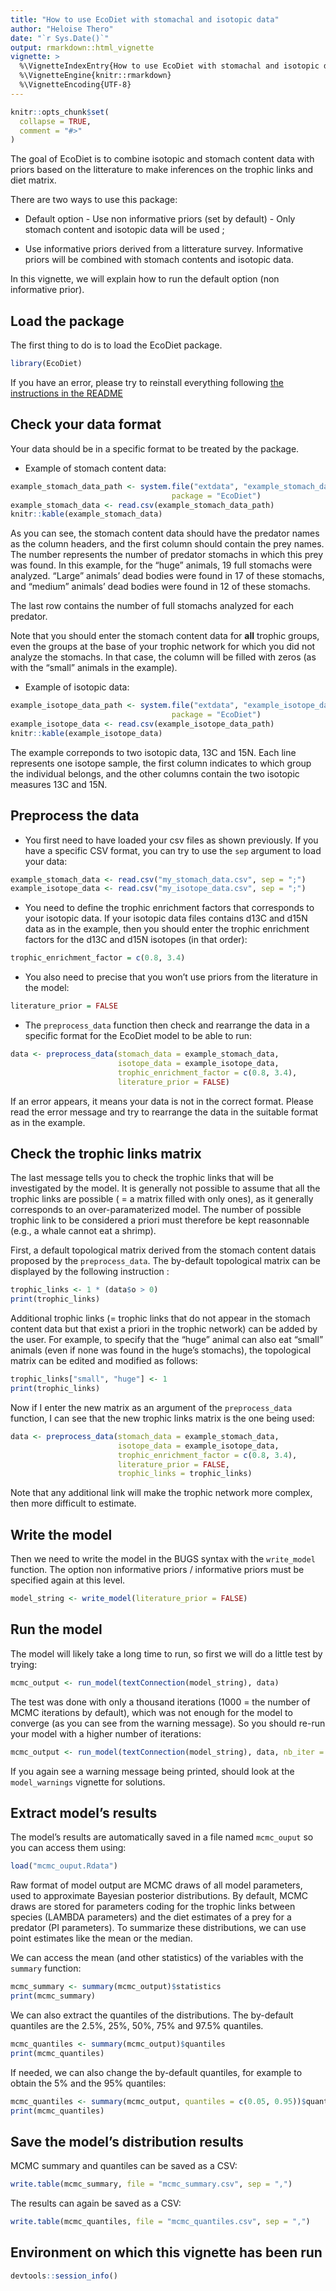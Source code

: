 ```yaml
---
title: "How to use EcoDiet with stomachal and isotopic data"
author: "Heloise Thero"
date: "`r Sys.Date()`"
output: rmarkdown::html_vignette
vignette: >
  %\VignetteIndexEntry{How to use EcoDiet with stomachal and isotopic data}
  %\VignetteEngine{knitr::rmarkdown}
  %\VignetteEncoding{UTF-8}
---
```


```r
knitr::opts_chunk$set(
  collapse = TRUE,
  comment = "#>"
)
```

The goal of EcoDiet is to combine isotopic and stomach content data with priors based on the litterature to make inferences on the trophic links and diet matrix.

There are two ways to use this package:

* Default option - Use non informative priors (set by default) - Only stomach content and isotopic data will be used ;

* Use informative priors derived from a litterature survey. Informative priors will be combined with stomach contents and isotopic data. 

In this vignette, we will explain how to run the default option (non informative prior).


## Load the package

The first thing to do is to load the EcoDiet package.

```r
library(EcoDiet)
```

If you have an error, please try to reinstall everything following [the instructions in the README](https://github.com/heloisethero/EcoDiet/blob/master/README.md)

## Check your data format

Your data should be in a specific format to be treated by the package. 

* Example of stomach content data:

```r
example_stomach_data_path <- system.file("extdata", "example_stomach_data.csv",
                                    package = "EcoDiet")
example_stomach_data <- read.csv(example_stomach_data_path)
knitr::kable(example_stomach_data)
```

As you can see, the stomach content data should have the predator names as the column headers, and the first column should contain the prey names. The number represents the number of predator stomachs in which this prey was found. In this example, for the "huge" animals, 19 full stomachs were analyzed. "Large" animals' dead bodies were found in 17 of these stomachs, and "medium" animals' dead bodies were found in 12 of these stomachs.

The last row contains the number of full stomachs analyzed for each predator.

Note that you should enter the stomach content data for **all** trophic groups, even the groups at the base of your trophic network for which you did not analyze the stomachs. In that case, the column will be filled with zeros (as with the "small" animals in the example).

* Example of isotopic data:

```r
example_isotope_data_path <- system.file("extdata", "example_isotope_data.csv",
                                    package = "EcoDiet")
example_isotope_data <- read.csv(example_isotope_data_path)
knitr::kable(example_isotope_data)
```

The example correponds to two isotopic data, 13C and 15N. Each line represents one isotope sample, the first column indicates to which group the individual belongs, and the other columns contain the two isotopic measures 13C and 15N.

## Preprocess the data

* You first need to have loaded your csv files as shown previously. If you have a specific CSV format, you can try to use the `sep` argument to load your data:
```r
example_stomach_data <- read.csv("my_stomach_data.csv", sep = ";")
example_isotope_data <- read.csv("my_isotope_data.csv", sep = ";")
```

* You need to define the trophic enrichment factors that corresponds to your isotopic data. If your isotopic data files contains d13C and d15N data as in the example, then you should enter the trophic enrichment factors for the d13C and d15N isotopes (in that order):
```r
trophic_enrichment_factor = c(0.8, 3.4)
```

* You also need to precise that you won't use priors from the literature in the model:
```r
literature_prior = FALSE
```

* The `preprocess_data` function then check and rearrange the data in a specific format for the EcoDiet model to be able to run:
```r
data <- preprocess_data(stomach_data = example_stomach_data, 
                        isotope_data = example_isotope_data,
                        trophic_enrichment_factor = c(0.8, 3.4),
                        literature_prior = FALSE)
```

If an error appears, it means your data is not in the correct format. Please read the error message and try to rearrange the data in the suitable format as in the example.

## Check the trophic links matrix

The last message tells you to check the trophic links that will be investigated by the model. It is generally not possible to assume that all the trophic links are possible ( = a matrix filled with only ones), as it generally corresponds to an over-paramaterized model. The number of possible trophic link to be considered a priori must therefore be kept reasonnable (e.g., a whale cannot eat a shrimp). 

First, a default topological matrix derived from the stomach content datais proposed by the `preprocess_data`. The by-default topological matrix can be displayed by the following instruction : 

```r
trophic_links <- 1 * (data$o > 0)
print(trophic_links)
```

Additional trophic links (= trophic links that do not appear in the stomach content data but that exist a priori in the trophic network) can be added by the user. For example, to specify that the "huge" animal can also eat "small" animals (even if none was found in the huge's stomachs), the topological matrix can be edited and modified as follows:  

```r
trophic_links["small", "huge"] <- 1
print(trophic_links)
```

Now if I enter the new matrix as an argument of the `preprocess_data` function, I can see that the new trophic links matrix is the one being used:
```r
data <- preprocess_data(stomach_data = example_stomach_data, 
                        isotope_data = example_isotope_data,
                        trophic_enrichment_factor = c(0.8, 3.4),
                        literature_prior = FALSE,
                        trophic_links = trophic_links)
```

Note that any additional link will make the trophic network more complex, then more difficult to estimate. 

## Write the model

Then we need to write the model in the BUGS syntax with the `write_model` function. The option non informative priors / informative priors must be specified again at this level. 

```r
model_string <- write_model(literature_prior = FALSE)
```

## Run the model

The model will likely take a long time to run, so first we will do a little test by trying:
```r
mcmc_output <- run_model(textConnection(model_string), data)
```

The test was done with only a thousand iterations (1000 = the number of MCMC iterations by default), which was not enough for the model to converge (as you can see from the warning message). So you should re-run your model with a higher number of iterations:
```r
mcmc_output <- run_model(textConnection(model_string), data, nb_iter = 1e+06)
```

If you again see a warning message being printed, should look at the `model_warnings` vignette for solutions.

## Extract model's results

The model's results are automatically saved in a file named `mcmc_ouput` so you can access them using:
```r
load("mcmc_ouput.Rdata")
```

Raw format of model output are MCMC draws of all model parameters, used to approximate Bayesian posterior distributions. By default, MCMC draws are stored for parameters coding for the trophic links between species (LAMBDA parameters) and the diet estimates of a prey for a predator (PI parameters). To summarize these distributions, we can use point estimates like the mean or the median.

We can access the mean (and other statistics) of the variables with the `summary` function:

```r
mcmc_summary <- summary(mcmc_output)$statistics
print(mcmc_summary)
```
We can also extract the quantiles of the distributions. The by-default quantiles are the 2.5%, 25%, 50%, 75% and 97.5% quantiles.

```r
mcmc_quantiles <- summary(mcmc_output)$quantiles
print(mcmc_quantiles)
```

If needed, we can also change the by-default quantiles, for example to obtain the 5% and the 95% quantiles:

```r
mcmc_quantiles <- summary(mcmc_output, quantiles = c(0.05, 0.95))$quantiles
print(mcmc_quantiles)
```

## Save the model's distribution results

MCMC summary and quantiles can be saved as a CSV:
```r
write.table(mcmc_summary, file = "mcmc_summary.csv", sep = ",")
```

The results can again be saved as a CSV:
```r
write.table(mcmc_quantiles, file = "mcmc_quantiles.csv", sep = ",")
```

## Environment on which this vignette has been run

```r
devtools::session_info()
```

